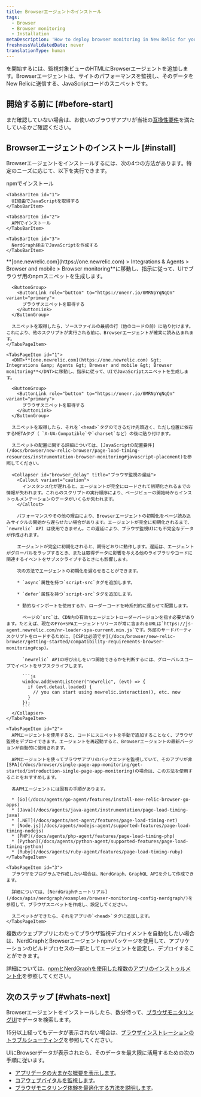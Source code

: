 ```yaml
---
title: Browserエージェントのインストール
tags:
  - Browser
  - Browser monitoring
  - Installation
metaDescription: 'How to deploy browser monitoring in New Relic for your apps, including UI, copy/paste, and API options.'
freshnessValidatedDate: never
translationType: human
---
```


<InlinePopover type="browser" />を開始するには、監視対象ビューのHTMLにBrowserエージェントを追加します。Browserエージェントは、サイトのパフォーマンスを監視し、そのデータをNew Relicに送信する、JavaScriptコードのスニペットです。

## 開始する前に [#before-start]

まだ確認していない場合は、お使いのブラウザアプリが当社の[互換性要件](/docs/browser/new-relic-browser/getting-started/compatibility-requirements-browser-monitoring)を満たしているかご確認ください。

## Browserエージェントのインストール [#install]

Browserエージェントをインストールするには、次の4つの方法があります。特定のニーズに応じて、以下を実行できます。

<Tabs>
  <TabsBar>
    <TabsBarItem id="npm">
      npmでインストール
    </TabsBarItem>

    <TabsBarItem id="1">
      UI経由でJavaScriptを取得する
    </TabsBarItem>

    <TabsBarItem id="2">
      APMでインストール
    </TabsBarItem>

    <TabsBarItem id="3">
      NerdGraph経由でJavaScriptを作成する
    </TabsBarItem>
  </TabsBar>

  <TabsPages>
    <TabsPageItem id="npm">
      <DNT>**[one.newrelic.com](https://one.newrelic.com) &gt; Integrations &amp; Agents &gt; Browser and mobile &gt; Browser monitoring**</DNT>に移動し、指示に従って、UIでブラウザ用のnpmスニペットを生成します。

      <ButtonGroup>
        <ButtonLink role="button" to="https://onenr.io/0MRNpYqNqQn" variant="primary">
          ブラウザスニペットを取得する
        </ButtonLink>
      </ButtonGroup>

      スニペットを取得したら、ソースファイルの最初の行（他のコードの前）に貼り付けます。これにより、他のスクリプトが実行される前に、Browserエージェントが確実に読み込まれます。
    </TabsPageItem>

    <TabsPageItem id="1">
      <DNT>**[one.newrelic.com](https://one.newrelic.com) &gt; Integrations &amp; Agents &gt; Browser and mobile &gt; Browser monitoring**</DNT>に移動し、指示に従って、UIでJavaScriptスニペットを生成します。

      <ButtonGroup>
        <ButtonLink role="button" to="https://onenr.io/0MRNpYqNqQn" variant="primary">
          ブラウザスニペットを取得する
        </ButtonLink>
      </ButtonGroup>

      スニペットを取得したら、それを`<head>`タグのできるだけ先頭近く、ただし位置に依存するMETAタグ（ `X-UA-Compatible`や`charset`など）の後に貼り付けます。

      スニペットの配置に関する詳細については、[JavaScriptの配置要件](/docs/browser/new-relic-browser/page-load-timing-resources/instrumentation-browser-monitoring#javascript-placement)を参照してください。

      <Collapser id="browser_delay" title="ブラウザ監視の遅延">
        <Callout variant="caution">
          インスタンス化が遅れると、エージェントが完全にロードされて初期化されるまでの情報が失われます。これらのスクリプトの実行順序により、ページビューの開始時からインストゥルメンテーションのデータがいくらか失われます。
        </Callout>

        パフォーマンスやその他の理由により、Browserエージェントの初期化をページ読み込みサイクルの開始から遅らせたい場合があります。エージェントが完全に初期化されるまで、`newrelic` API は使用できません。この遅延により、ブラウザ監視UIにも不完全なデータが作成されます。

        エージェントが完全に初期化されると、期待どおりに動作します。遅延は、エージェントがグローバルをラップするとき、または取得データに影響を与える他のライブラリやコードに関連するイベントをサブスクライブするときにも影響します。

        次の方法でエージェントの初期化を遅らせることができます。

        * `async`属性を持つ`script-src`タグを追加します。

        * `defer`属性を持つ`script-src`タグを追加します。

        * 動的なインポートを使用するか、ローダーコードを時系列的に遅らせて配置します。

          ページの`src`は、CDN内の有効なエージェントローダーバージョンを指す必要があります。たとえば、現在のPro+SPAエージェントリリースが常に含まれるURLは`https://js-agent.newrelic.com/nr-loader-spa-current.min.js`です。外部のサードパーティスクリプトをロードするために、[CSPは必須です](/docs/browser/new-relic-browser/getting-started/compatibility-requirements-browser-monitoring#csp)。

          `newrelic` APIの呼び出しをいつ開始できるかを判断するには、グローバルスコープでイベントをサブスクライブします。

          ```js
          window.addEventListener("newrelic", (evt) => {
            if (evt.detail.loaded) {
              // you can start using newrelic.interaction(), etc. now
            }
          });
          ```
      </Collapser>
    </TabsPageItem>

    <TabsPageItem id="2">
      APMエージェントを使用すると、コードにスニペットを手動で追加することなく、ブラウザ監視をデプロイできます。エージェントを再起動すると、Browserエージェントの最新バージョンが自動的に使用されます。

      APMエージェントを使ってブラウザアプリのバックエンドを監視していて、そのアプリが非[SPA](/docs/browser/single-page-app-monitoring/get-started/introduction-single-page-app-monitoring)の場合は、この方法を使用することをおすすめします。

      各APMエージェントには固有の手順があります。

      * [Go](/docs/agents/go-agent/features/install-new-relic-browser-go-apps)
      * [Java](/docs/agents/java-agent/instrumentation/page-load-timing-java)
      * [.NET](/docs/agents/net-agent/features/page-load-timing-net)
      * [Node.js](/docs/agents/nodejs-agent/supported-features/page-load-timing-nodejs)
      * [PHP](/docs/agents/php-agent/features/page-load-timing-php)
      * [Python](/docs/agents/python-agent/supported-features/page-load-timing-python)
      * [Ruby](/docs/agents/ruby-agent/features/page-load-timing-ruby)
    </TabsPageItem>

    <TabsPageItem id="3">
      ブラウザをプログラムで作成したい場合は、NerdGraph、GraphQL APIを介して作成できます。

      詳細については、[NerdGraphチュートリアル](/docs/apis/nerdgraph/examples/browser-monitoring-config-nerdgraph/)を参照して、ブラウザスニペットを作成し、設定してください。

      スニペットができたら、それをアプリの`<head>`タグに追加します。
    </TabsPageItem>
  </TabsPages>
</Tabs>

<Callout variant="important">
  複数のウェブアプリにわたってブラウザ監視デプロイメントを自動化したい場合は、NerdGraphとBrowserエージェントnpmパッケージを使用して、アプリケーションのビルドプロセスの一部としてエージェントを設定し、デプロイすることができます。

  詳細については、[npmとNerdGraphを使用した複数のアプリのインストゥルメント化](/docs/apis/nerdgraph/examples/combining-npm-nerdgraph/)を参照してください。
</Callout>

## 次のステップ [#whats-next]

Browserエージェントをインストールしたら、数分待って、[ブラウザモニタリングUI](https://one.newrelic.com/nr1-core?filters=%28domain%3D%27BROWSER%27%20AND%20type%3D%27APPLICATION%27%29&state=1f7bae2d-dd3a-0027-3079-b60bcd19ded9&_gl=1*15f78ub*_ga*MTE0MTA2MTA5MS4xNzE4OTI0MDkw*_ga_R5EF3MCG7B*MTcyMTMxMzk2MC41Ny4xLjE3MjEzMTg2MzcuNDcuMS4xMDYwNTI3Njcw)でデータを検索します。

15分以上経ってもデータが表示されない場合は、[ブラウザインストレーションのトラブルシューティング](/docs/browser/browser-monitoring/troubleshooting/troubleshoot-your-browser-monitoring-installation/)を参照してください。

UIにBrowserデータが表示されたら、そのデータを最大限に活用するための次の手順に従います。

* [アプリデータの大まかな概要を表示します](/docs/browser/browser-monitoring/getting-started/browser-summary-page)。
* [コアウェブバイタルを監視します](/docs/journey-performance/guide-to-monitoring-core-web-vitals)。
* [ブラウザモニタリング体験を最適化する方法を説明します](/docs/new-relic-solutions/best-practices-guides/full-stack-observability/browser-monitoring-best-practices-guide)。

<InstallFeedback />